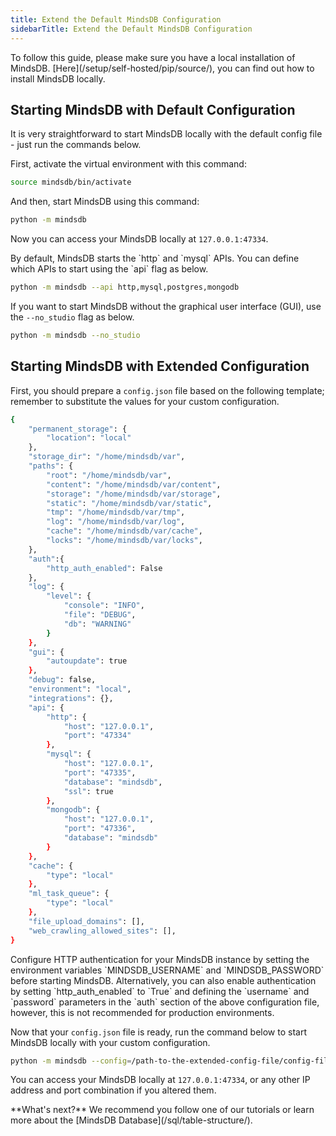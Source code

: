 ```yaml
---
title: Extend the Default MindsDB Configuration
sidebarTitle: Extend the Default MindsDB Configuration
---
```


<Tip>
  To follow this guide, please make sure you have a local installation of
  MindsDB. [Here](/setup/self-hosted/pip/source/), you can find out how to
  install MindsDB locally.
</Tip>

## Starting MindsDB with Default Configuration

It is very straightforward to start MindsDB locally with the default config
file - just run the commands below.

First, activate the virtual environment with this command:

```bash
source mindsdb/bin/activate
```

And then, start MindsDB using this command:

```bash
python -m mindsdb
```

Now you can access your MindsDB locally at `127.0.0.1:47334`.

<Tip>
By default, MindsDB starts the `http` and `mysql` APIs. You can define which APIs to start using the `api` flag as below.

```bash
python -m mindsdb --api http,mysql,postgres,mongodb
```

If you want to start MindsDB without the graphical user interface (GUI), use the `--no_studio` flag as below.

```bash
python -m mindsdb --no_studio
```
</Tip>

## Starting MindsDB with Extended Configuration

First, you should prepare a `config.json` file based on the following template; remember to substitute the values for your custom configuration.

```bash
{
    "permanent_storage": {
        "location": "local"
    },
    "storage_dir": "/home/mindsdb/var",
    "paths": {
        "root": "/home/mindsdb/var",
        "content": "/home/mindsdb/var/content",
        "storage": "/home/mindsdb/var/storage",
        "static": "/home/mindsdb/var/static",
        "tmp": "/home/mindsdb/var/tmp",
        "log": "/home/mindsdb/var/log",
        "cache": "/home/mindsdb/var/cache",
        "locks": "/home/mindsdb/var/locks",
    },
    "auth":{
        "http_auth_enabled": False
    },
    "log": {
        "level": {
            "console": "INFO",
            "file": "DEBUG",
            "db": "WARNING"
        }
    },
    "gui": {
        "autoupdate": true
    },
    "debug": false,
    "environment": "local",
    "integrations": {},
    "api": {
        "http": {
            "host": "127.0.0.1",
            "port": "47334"
        },
        "mysql": {
            "host": "127.0.0.1",
            "port": "47335",
            "database": "mindsdb",
            "ssl": true
        },
        "mongodb": {
            "host": "127.0.0.1",
            "port": "47336",
            "database": "mindsdb"
        }
    },
    "cache": {
        "type": "local"
    },
    "ml_task_queue": {
        "type": "local"
    },
    "file_upload_domains": [],
    "web_crawling_allowed_sites": [],
}
```

<Tip>
Configure HTTP authentication for your MindsDB instance by setting the environment variables `MINDSDB_USERNAME` and `MINDSDB_PASSWORD` before starting MindsDB. Alternatively, you can also enable authentication by setting `http_auth_enabled` to `True` and defining the `username` and `password` parameters in the `auth` section of the above configuration file, however, this is not recommended for production environments.
</Tip>

Now that your `config.json` file is ready, run the command below to start
MindsDB locally with your custom configuration.

```bash
python -m mindsdb --config=/path-to-the-extended-config-file/config-file.json
```

You can access your MindsDB locally at `127.0.0.1:47334`, or any other IP
address and port combination if you altered them.

<Tip>
**What's next?** We recommend you follow one of our tutorials or learn more about the
[MindsDB Database](/sql/table-structure/).

</Tip>
